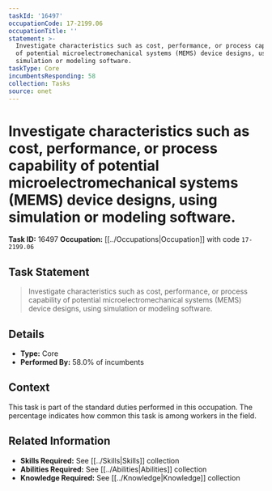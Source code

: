 ```yaml
---
taskId: '16497'
occupationCode: 17-2199.06
occupationTitle: ''
statement: >-
  Investigate characteristics such as cost, performance, or process capability
  of potential microelectromechanical systems (MEMS) device designs, using
  simulation or modeling software.
taskType: Core
incumbentsResponding: 58
collection: Tasks
source: onet
---
```

# Investigate characteristics such as cost, performance, or process capability of potential microelectromechanical systems (MEMS) device designs, using simulation or modeling software.

**Task ID:** 16497
**Occupation:** [[../Occupations|Occupation]] with code `17-2199.06`

## Task Statement

> Investigate characteristics such as cost, performance, or process capability of potential microelectromechanical systems (MEMS) device designs, using simulation or modeling software.

## Details

- **Type:** Core
- **Performed By:** 58.0% of incumbents

## Context

This task is part of the standard duties performed in this occupation. The percentage indicates how common this task is among workers in the field.

## Related Information

- **Skills Required:** See [[../Skills|Skills]] collection
- **Abilities Required:** See [[../Abilities|Abilities]] collection
- **Knowledge Required:** See [[../Knowledge|Knowledge]] collection
